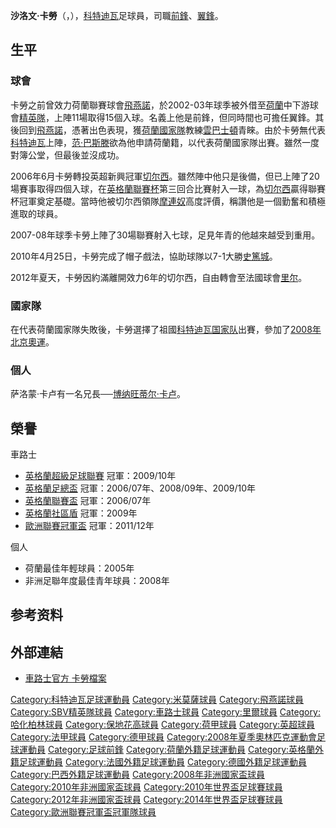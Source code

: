 {{noteTA
|G1=uefa
|G2=Football
|T=zh-hans:萨洛蒙·卡卢;zh-hk:沙洛文·卡勞;zh-tw:薩洛蒙·卡盧;
|1=zh-hans:萨洛蒙·卡卢;zh-hk:沙洛文·卡勞;zh-tw:薩洛蒙·卡盧;
|2=zh-hans:卡卢;zh-hk:卡勞;zh-tw:卡盧;
|3=zh-hans:萨洛蒙;zh-hk:沙洛文;zh-tw:薩洛蒙;
}}
{{Infobox football biography
|name        = 萨洛蒙·卡卢<br />''Salomon Kalou''
|image       = Hertha BSC vs. West Ham United 20190731 (044).jpg
|image_size  = 200
|fullname    = Salomon Armand Magloire Kalou<ref name="List of Players">{{cite web|title=List of Players|url=http://www.fifa.com/mm/document/tournament/competition/01/22/85/78/fwc_2010_squadlists.pdf|publisher=[[FIFA|FIFA]]|work=World Cup 2010|accessdate=16 June 2010|archive-date=2017-12-01|archive-url=https://web.archive.org/web/20171201033016/http://www.fifa.com/mm/document/tournament/competition/01/22/85/78/fwc_2010_squadlists.pdf|dead-url=no}}</ref>
|height      = {{convert|1.84|m|ftin|0|abbr=on}}<ref name="Lille OSC profile">{{cite web|url=http://www.losc.fr/equipes-losc/joueur/salomon-kalou|title=Salomon Kalou profile|publisher=Lille OSC|accessdate=16 July 2013|archiveurl=https://web.archive.org/web/20100216115834/http://www.losc.fr/equipes-losc/joueur/salomon-kalou|archivedate=2010-02-16|deadurl=yes}}</ref>
|birth_date  = {{birth date and age|1985|8|5|df=y}}
|birth_place = [[科特迪瓦|科特迪瓦]][[烏梅_(科特迪瓦)|烏梅]]
| nickname = Salou
|currentclub = 
| clubnumber = 
| position = [[前鋒_(足球)|前鋒]]、[[翼鋒|翼鋒]]
|youthyears1 = 2000–2003
|youthclubs1 = [[ASEC米莫薩|ASEC米莫薩]]
|years1 = 2003–2006 |clubs1 = [[飛燕諾|飛燕諾]] |caps1 = 69 |goals1 = 35
|years2 = 2004      |clubs2 = → [[精英職業足球基金會|精英隊]] |caps2 = 11 |goals2 = 4
|years3 = 2006–2012 |clubs3 = [[切尔西足球俱乐部|切尔西]] |caps3 = 156|goals3 = 36
|years4 = 2012–2014 |clubs4 = [[里爾奧林匹克體育會|里爾]] |caps4 = 67 |goals4 = 30
|years5 = 2014–2020 |clubs5 = [[柏林赫塔足球俱樂部|柏林赫塔]] |caps5 = 151 |goals5 = 48
|years6 = 2020–2021    |clubs6 = [[保地花高足球競賽會|保地花高]] |caps6 = 27  |goals6 = 1
|nationalyears1 = 2007–2017 |nationalteam1 = [[象牙海岸國家足球隊|象牙海岸]] |nationalcaps1 = 92 |nationalgoals1 = 28
| pcupdate = 2020年7月9日
| ntupdate = 2012年5月31日
}}
'''沙洛文·卡勞'''（{{lang-en|'''Salomon Kalou'''}}，{{bd|1985年|8月5日|catIdx=Kalou, Salomon}}），[[科特迪瓦|科特迪瓦]]足球員，司職[[前鋒_(足球)|前鋒]]、[[翼鋒|翼鋒]]。

== 生平 ==
=== 球會 ===
卡勞之前曾效力荷蘭聯賽球會[[飛燕諾|飛燕諾]]，於2002-03年球季被外借至[[荷蘭|荷蘭]]中下游球會[[精英隊|精英隊]]，上陣11場取得15個入球。名義上他是前鋒，但同時間也可擔任翼鋒。其後回到[[飛燕諾|飛燕諾]]，憑著出色表現，獲[[荷蘭國家隊|荷蘭國家隊]]教練[[雲巴士頓|雲巴士頓]]青睞。由於卡勞無代表[[科特迪瓦國家足球隊|科特迪瓦]]上陣，[[范·巴斯滕|范·巴斯滕]]欲為他申請荷蘭籍，以代表荷蘭國家隊出賽。雖然一度對簿公堂，但最後並沒成功。

2006年6月卡勞轉投英超新興冠軍[[切尔西足球俱乐部|切尔西]]。雖然陣中他只是後備，但已上陣了20場賽事取得四個入球，在[[英格蘭聯賽杯|英格蘭聯賽杯]]第三回合比賽射入一球，為[[切尔西足球俱乐部|切尔西]]贏得聯賽杯冠軍奠定基礎。當時他被切尔西領隊[[摩連奴|摩連奴]]高度評價，稱讚他是一個勤奮和積極進取的球員。

2007-08年球季卡勞上陣了30場聯賽射入七球，足見年青的他越來越受到重用。

2010年4月25日，卡勞完成了帽子戲法，協助球隊以7-1大勝[[史篤城|史篤城]]。

2012年夏天，卡勞因約滿離開效力6年的切尔西，自由轉會至法國球會[[里爾足球俱乐部|里尔]]。

=== 國家隊 ===
在代表荷蘭國家隊失敗後，卡勞選擇了祖國[[科特迪瓦國家足球隊|科特迪瓦国家队]]出賽，參加了[[2008年北京奧運|2008年北京奧運]]。

=== 個人 ===
萨洛蒙·卡卢有一名兄長──[[博纳旺蒂尔·卡卢|博纳旺蒂尔·卡卢]]。

== 榮譽 ==
;車路士 
* [[英格蘭超級足球聯賽|英格蘭超級足球聯賽]] 冠軍：2009/10年
* [[英格蘭足總盃|英格蘭足總盃]] 冠軍：2006/07年、2008/09年、2009/10年
* [[英格蘭聯賽盃|英格蘭聯賽盃]] 冠軍：2006/07年
* [[英格蘭社區盾|英格蘭社區盾]] 冠軍：2009年
* [[歐洲聯賽冠軍盃|歐洲聯賽冠軍盃]] 冠軍：2011/12年
;個人
* 荷蘭最佳年輕球員：2005年
* 非洲足聯年度最佳青年球員：2008年

==参考资料==
{{reflist}}

== 外部連結 ==
{{commonscat|Salomon Kalou}}
* [https://web.archive.org/web/20120512190021/http://www.chelseafc.com/page/PlayerProfileDetail/0,,10268~31329,00.html 車路士官方 卡勞檔案]

{{2008年奧運會男子足球科特迪瓦參賽名單}}
{{2010年世界盃足球賽科特迪瓦參賽名單}}
{{2012年非洲國家盃足球賽科特迪瓦參賽名單}}
{{2014年世界杯足球赛科特迪瓦参赛名单}}

{{DEFAULTSORT:Kalou, Salomon}}

[[Category:科特迪瓦足球運動員|Category:科特迪瓦足球運動員]]
[[Category:米莫薩球員|Category:米莫薩球員]]
[[Category:飛燕諾球員|Category:飛燕諾球員]]
[[Category:SBV精英隊球員|Category:SBV精英隊球員]]
[[Category:車路士球員|Category:車路士球員]]
[[Category:里爾球員|Category:里爾球員]]
[[Category:哈化柏林球員|Category:哈化柏林球員]]
[[Category:保地花高球員|Category:保地花高球員]]
[[Category:荷甲球員|Category:荷甲球員]]
[[Category:英超球員|Category:英超球員]]
[[Category:法甲球員|Category:法甲球員]]
[[Category:德甲球員|Category:德甲球員]]
[[Category:2008年夏季奧林匹克運動會足球運動員|Category:2008年夏季奧林匹克運動會足球運動員]]
[[Category:足球前鋒|Category:足球前鋒]]
[[Category:荷蘭外籍足球運動員|Category:荷蘭外籍足球運動員]]
[[Category:英格蘭外籍足球運動員|Category:英格蘭外籍足球運動員]]
[[Category:法國外籍足球運動員|Category:法國外籍足球運動員]]
[[Category:德國外籍足球運動員|Category:德國外籍足球運動員]]
[[Category:巴西外籍足球運動員|Category:巴西外籍足球運動員]]
[[Category:2008年非洲國家盃球員|Category:2008年非洲國家盃球員]]
[[Category:2010年非洲國家盃球員|Category:2010年非洲國家盃球員]]
[[Category:2010年世界盃足球賽球員|Category:2010年世界盃足球賽球員]]
[[Category:2012年非洲國家盃球員|Category:2012年非洲國家盃球員]]
[[Category:2014年世界盃足球賽球員|Category:2014年世界盃足球賽球員]]
[[Category:歐洲聯賽冠軍盃冠軍隊球員|Category:歐洲聯賽冠軍盃冠軍隊球員]]